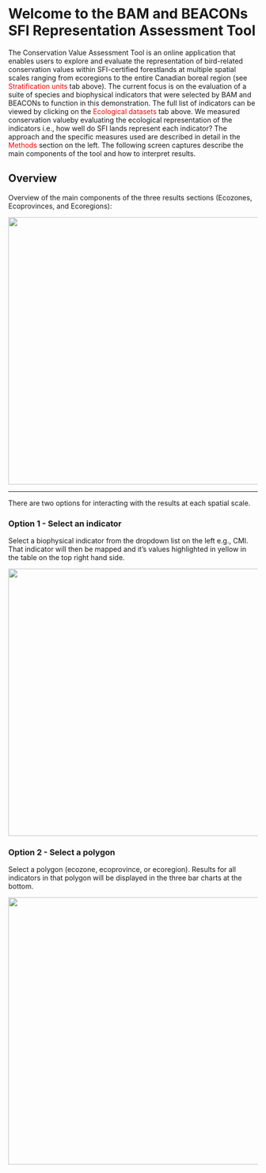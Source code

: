 # Welcome to the BAM and BEACONs SFI Representation Assessment Tool

The Conservation Value Assessment Tool is an online application that enables users to explore and evaluate the representation of bird-related conservation values within SFI-certified forestlands at multiple spatial scales ranging from ecoregions to the entire Canadian boreal region (see <font color="red">Stratification units</font> tab above). The current focus is on the evaluation of a suite of species and biophysical indicators that were selected by BAM and BEACONs to function in this demonstration. The full list of indicators can be viewed by clicking on the <font color="red">Ecological datasets</font> tab above. We measured conservation valueby evaluating the ecological representation of the indicators i.e., how well do SFI lands represent each indicator? The approach and the specific measures used are described in detail in the <font color="red">Methods </font> section on the left. The following screen captures describe the main components of the tool and how to interpret results.

## Overview

Overview of the main components of the three results sections (Ecozones, Ecoprovinces, and Ecoregions):

<center><img src="png/shiny1.png" width="960" height="540"></center>

<hr>

There are two options for interacting with the results at each spatial scale.

### Option 1 - Select an indicator

Select a biophysical indicator from the dropdown list on the left e.g., CMI. That indicator will then be mapped and it's values highlighted in yellow in the table on the top right hand side.

<center><img src="png/shiny2.png" width="960" height="540"></center>


### Option 2 - Select a polygon

Select a polygon (ecozone, ecoprovince, or ecoregion). Results for all indicators in that polygon will be displayed in the three bar charts at the bottom.

<center><img src="png/shiny3.png" width="960" height="540"></center>

